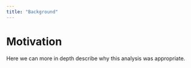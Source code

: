 ```yaml
---
title: "Background"
---
```


# Motivation

Here we can more in depth describe why this analysis was appropriate. 